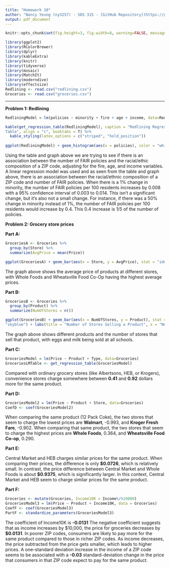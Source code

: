 ```yaml
---
title: "Homework 10"
author: "Nancy Yeung (ny3257) - SDS 315 - [GitHub Repository](https://github.com/0NancyYeung0/Homework10.git)"
output: pdf_document
---
```

\vspace{-1cm}

```r
knitr::opts_chunk$set(fig.height=3, fig.width=8, warning=FALSE, message=FALSE, echo=FALSE)
```

```r
library(ggplot2)
library(RColorBrewer)
library(dplyr)
library(kableExtra)
library(knitr)
library(tidyverse)
library(mosaic)
library(MatchIt)
library(moderndive)
library(effectsize)
Redlining <- read.csv("redlining.csv")
Groceries <- read.csv("groceries.csv")
```
------------------------------------------------------------------------
\begingroup
\fontsize{12}{14}\selectfont
**Problem 1: Redlining**
\endgroup

```r
RedliningModel = lm(policies ~ minority + fire + age + income, data=Redlining)

kable(get_regression_table(RedliningModel), caption = "Redlining Regression
Table", align = "c", booktabs = T) %>% 
  kable_styling(latex_options = c("striped", "hold_position"))
      
ggplot(RedliningModel) + geom_histogram(aes(x = policies), color = "white", fill = "skyblue") + labs(title = "Distribution of Policies", x = "Policies", y = "Count") + theme_minimal() + theme(text = element_text(size = 13, family = "serif"))
```

Using the table and graph above we are trying to see if there is an association between the number
of FAIR policies and the racial/ethic composition of a ZIP code, adjusting for the fire, age, and
income variables. A linear regression model was used and as seen from the table and graph above, there is an association between the racial/ethnic composition of a ZIP code and number of FAIR policies. When there is a 1% change in minority, the number of FAIR policies per 100 residents increases by 0.008 with a 95% confidence interval of 0.003 to 0.014. This isn't a significant change, but it's also not a small change. For instance, if there was a 50% change in minority instead of 1%, the number of FAIR policies per 100 residents would increase by 0.4. This 0.4 increase is 1/5 of the number of policies.

\newpage

\begingroup
\fontsize{12}{14}\selectfont
**Problem 2: Grocery store prices**
\endgroup

\begingroup
\fontsize{10}{12}\selectfont
**Part A:**
\endgroup

```r
GroceriesA <- Groceries %>%
  group_by(Store) %>%
  summarize(AvgPrice = mean(Price))

ggplot(GroceriesA) + geom_bar(aes(x = Store, y = AvgPrice), stat = "identity", color = "white", fill = "skyblue") + labs(title = "Average Price of Products Across Different Stores", x = "Store", y = "Average Price ($)") + coord_flip() + theme_minimal() + theme(text = element_text(size = 13, family = "serif"))
```

The graph above shows the average price of products at different stores, with Whole Foods and Wheatsville Food Co-Op having the highest average prices.

\begingroup
\fontsize{10}{12}\selectfont
**Part B:**
\endgroup

```r
GroceriesB <- Groceries %>%
  group_by(Product) %>%
  summarize(NumOfStores = n())

ggplot(GroceriesB) + geom_bar(aes(x = NumOfStores, y = Product), stat = "identity", color = "white", fill =
"skyblue") + labs(title = "Number of Stores Selling a Product", x = "Number of Stores", У = "Product") + theme_minimal() + theme(text = element_text(size = 7, family = "serif"))
```

The graph above shows different products and the number of stores that sell that product, with eggs and milk being sold at all schools.

\begingroup
\fontsize{10}{12}\selectfont
**Part C:**
\endgroup

```r
GroceriesModel = lm(Price ~ Product + Type, data=Groceries)
GroceriesLMTable <- get_regression_table(GroceriesModel)
```

Compared with ordinary grocery stores (like Albertsons, HEB, or Krogers), convenience stores charge somewhere between **0.41** and **0.92** dollars more for the same product.

\begingroup
\fontsize{10}{12}\selectfont
**Part D:**
\endgroup

```r
GroceriesModel2 = lm(Price ~ Product + Store, data=Groceries)
CoefD <- coef(GroceriesModel2)
```

When comparing the same product (12 Pack Coke), the two stores that seem to charge the lowest prices are **Walmart**, -0.993, and **Kroger Fresh Fare**, -0.902. When comparing that same product, the two stores that seem to charge the highest prices are **Whole Foods**, 0.364, and **Wheatsville Food Co-op**, 0.290.

\begingroup
\fontsize{10}{12}\selectfont
**Part E:**
\endgroup

Central Market and HEB charges similar prices for the same product. When comparing their prices, the difference is only **$0.0726**, which is relatively small. In contrast, the price difference between Central Market and Whole Foods is about **$0.9375**, which is significantly larger. In this context, Central Market and HEB seem to charge similar prices for the same product.

\begingroup
\fontsize{10}{12}\selectfont
**Part F:**
\endgroup

```r
Groceries <- mutate(Groceries, Income10K = Income%/%10000)
GroceriesModel3 = lm(Price ~ Product + Income10K, data = Groceries)
CoefF <- coef(GroceriesModel3)
PartF <- standardize_parameters(GroceriesModel3)
```

The coefficient of Income10K is **-0.0131** The negative coefficient suggests that as income increases by $10,000, the price for groceries decreases by **$0.0131**. In poorer ZIP codes, consumers are likely to pay more for the same product compared to those in richer ZIP codes. As income decreases, the price subtracted from the price gets smaller, which leads to higher prices. A one-standard deviation increase in the income of a ZIP code seems to be associated with a **-0.03** standard-deviation change in the price that consumers in that ZIP code expect to pay for the same product.